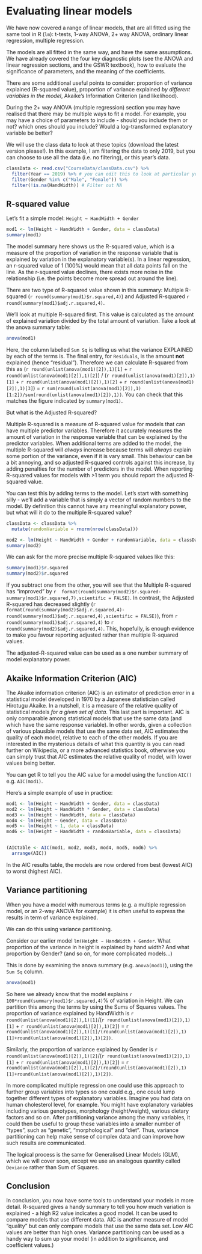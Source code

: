# Evaluating linear models

We have now covered a range of linear models, that are all fitted using the same tool in R (`lm`): t-tests, 1-way ANOVA, 2+ way ANOVA, ordinary linear regression, multiple regression.

The models are all fitted in the same way, and have the same assumptions. We have already covered the four key diagnostic plots (see the ANOVA and linear regression sections, and the GSWR textbook), how to evaluate the significance of parameters, and the meaning of the coefficients. 

There are some additional useful points to consider: proportion of variance explained (R-squared value), proportion of variance explained *by different variables in the model*, Akaike's Information Criterion (and likelihood).

During the 2+ way ANOVA (multiple regression) section you may have realised that there may be multiple ways to fit a model. For example, you may have a choice of parameters to include - should you include them or not? which ones should you include? Would a log-transformed explanatory variable be better? 

We will use the class data to look at these topics (download the latest version please!). In this example, I am filtering the data to only 2019, but you can choose to use all the data (i.e. no filtering), or this year's data. 

```r
classData <- read.csv("CourseData/classData.csv") %>%
  filter(Year == 2019) %>% # you can edit this to look at particular years.
  filter(Gender %in% c("Male", "Female")) %>%
  filter(!is.na(HandWidth)) # Filter out NA
```
## R-squared value

Let's fit a simple model: `Height ~ HandWidth + Gender`

```r
mod1 <- lm(Height ~ HandWidth + Gender, data = classData)
summary(mod1)
```

The model summary here shows us the R-squared value, which is a measure of the proportion of variation in the response variable that is explained by variation in the explanatory variable(s). In a linear regression, an r-squared value of 1 (100%) would mean that all data points fall on the line. As the r-squared value declines, there exists more noise in the relationship (i.e. the points become more spread out around the line).

There are two type of R-squared value shown in this summary: Multiple R-squared (`r round(summary(mod1)$r.squared,4)`) and Adjusted R-squared `r round(summary(mod1)$adj.r.squared,4)`. 

We'll look at multiple R-squared first. This value is calculated as the amount of explained variation divided by the total amount of variation. Take a look at the anova summary table:

```r
anova(mod1)
```

Here, the column labelled `Sum Sq` is telling us what the variance EXPLAINED by each of the terms is. The final entry, for `Residuals`, is the amount **not** explained (hence "residual"). Therefore we can calculate R-squared from this as (`r round(unlist(anova(mod1)[2]),1)[1]` + `r round(unlist(anova(mod1)[2]),1)[2]`) / (`r round(unlist(anova(mod1)[2]),1)[1]` + `r round(unlist(anova(mod1)[2]),1)[2]` + `r round(unlist(anova(mod1)[2]),1)[3]`) = `r sum(round(unlist(anova(mod1)[2]),1)[1:2])/sum(round(unlist(anova(mod1)[2]),1))`. You can check that this matches the figure indicated by `summary(mod1)`.

But what is the Adjusted R-squared? 

Multiple R-squared is a measure of R-squared value for models that can have multiple predictor variables. Therefore it accurately measures the amount of variation in the response variable that can be explained by the predictor variables. When additional terms are added to the model, the multiple R-squared will *always* increase because terms will *always* explain some portion of the variance, even if it is vary small. This behaviour can be a bit annoying, and so adjusted R-squared controls against this increase, by adding penalties for the number of predictors in the model. When reporting R-squared values for models with >1 term you should report the adjusted R-squared value.

You can test this by adding terms to the model. Let's start with something silly - we'll add a variable that is simply a vector of random numbers to the model. By definition this cannot have any meaningful explanatory power, but what will it do to the multiple R-squared value?

```r
classData <- classData %>%
  mutate(randomVariable = rnorm(nrow(classData)))

mod2 <- lm(Height ~ HandWidth + Gender + randomVariable, data = classData)
summary(mod2)
```

We can ask for the more precise multiple R-squared values like this:

```r
summary(mod1)$r.squared
summary(mod2)$r.squared
```


If you subtract one from the other, you will see that the Multiple R-squared has "improved" by `r  format(round(summary(mod2)$r.squared-summary(mod1)$r.squared,7),scientific = FALSE)`. In contrast, the Adjusted R-squared has decreased slightly (`r format(round(summary(mod2)$adj.r.squared,4)-round(summary(mod1)$adj.r.squared,4),scientific = FALSE)`), from `r round(summary(mod1)$adj.r.squared,4)` to `r round(summary(mod2)$adj.r.squared,4)`. This, hopefully, is enough evidence to make you favour reporting adjusted rather than multiple R-squared values.

The adjusted-R-squared value can be used as a one number summary of model explanatory power.


## Akaike Information Criterion (AIC)

The Akaike information criterion (AIC) is an estimator of prediction error in a statistical model developed in 1970 by a Japanese statistician called Hirotugu Akaike. In a nutshell, it is a measure of the relative quality of statistical models *for a given set of data*. This last part is important. AIC is only comparable among statistical models that use the same data (and which have the same response variable). In other words, given a collection of various plausible models that use the same data set, AIC estimates the quality of each model, relative to each of the other models. If you are interested in the mysterious details of what this quantity is you can read further on Wikipedia, or a more advanced statistics book, otherwise you can simply trust that AIC estimates the relative quality of model, with lower values being better.

You can get R to tell you the AIC value for a model using the function `AIC()` e.g. `AIC(mod1)`.

Here's a simple example of use in practice:

```r
mod1 <- lm(Height ~ HandWidth + Gender, data = classData)
mod2 <- lm(Height ~ HandWidth * Gender, data = classData)
mod3 <- lm(Height ~ HandWidth, data = classData)
mod4 <- lm(Height ~ Gender, data = classData)
mod5 <- lm(Height ~ 1, data = classData)
mod6 <- lm(Height ~ HandWidth + randomVariable, data = classData)


(AICtable <- AIC(mod1, mod2, mod3, mod4, mod5, mod6) %>%
  arrange(AIC))
```

In the AIC results table, the models are now ordered from best (lowest AIC) to worst (highest AIC).

## Variance partitioning

When you have a model with numerous terms (e.g. a multiple regression model, or an 2-way ANOVA for example) it is often useful to express the results in term of variance explained. 

We can do this using variance partitioning.

Consider our earlier model `lm(Height ~ HandWidth + Gender`. What proportion of the variance in height is explained by hand width? And what proportion by Gender? (and so on, for more complicated models...)

This is done by examining the anova summary (e.g. `anova(mod1)`), using the `Sum Sq` column.




```r
anova(mod1)
```

So here we already know that the model explains `r 100*round(summary(mod1)$r.squared,4)`% of variation in Height. We can partition this among the terms by using the Sums of Squares values. 
The proportion of variance explained by HandWidth is `r round(unlist(anova(mod1)[2]),1)[1]`/(`r round(unlist(anova(mod1)[2]),1)[1]` + `r round(unlist(anova(mod1)[2]),1)[2]`) = `r round(unlist(anova(mod1)[2]),1)[1]/(round(unlist(anova(mod1)[2]),1)[1]+round(unlist(anova(mod1)[2]),1)[2])`.

Similarly, the proportion of variance explained by Gender is `r round(unlist(anova(mod1)[2]),1)[2]`/(`r round(unlist(anova(mod1)[2]),1)[1]` + `r round(unlist(anova(mod1)[2]),1)[2]`) = `r round(unlist(anova(mod1)[2]),1)[2]/(round(unlist(anova(mod1)[2]),1)[1]+round(unlist(anova(mod1)[2]),1)[2])`.


In more complicated multiple regression one could use this approach to further group variables into types so one could e.g., one could lump together different types of explanatory variables. Imagine you had data on human cholesterol level, for example. You might have explanatory variables including various genotypes, morphology (height/weight), various dietary factors and so on. After partitioning variance among the many variables, it could then be useful to group these variables into a smaller number of "types", such as "genetic", "morphological" and "diet". Thus, variance partitioning can help make sense of complex data and can improve how such results are communicated.


The logical process is the same for Generalised Linear Models (GLM), which we will cover soon, except we use an analogous quantity called `Deviance` rather than Sum of Squares.


## Conclusion

In conclusion, you now have some tools to understand your models in more detail. R-squared gives a handy summary to tell you how much variation is explained - a high R2 value indicates a good model. It can be used to compare models that use different data. AIC is another measure of model "quality" but can only compare models that use the same data set. Low AIC values are better than high ones.
Variance partitioning can be used as a handy way to sum up your model (in addition to significance, and coefficient values.)
